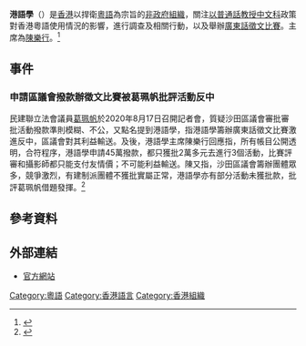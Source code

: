 {{expand|time=2015-10-13T08:49:14+00:00}}
{{refimprove|time=2015-10-13T08:49:14+00:00}}
'''港語學'''（{{lang-en|'''Societas Linguistica Hongkongensis'''}}）是[[香港|香港]]以捍衛[[粵語|粵語]]為宗旨的[[非政府組織|非政府組織]]，關注[[以普通話教授中文科|以普通話教授中文科]]政策對香港粵語使用情況的影響，進行調查及相關行動，以及舉辦[[港語學廣東話徵文比賽|廣東話徵文比賽]]。主席為[[陳樂行|陳樂行]]。<ref>{{Cite web|url=http://hk.apple.nextmedia.com/news/art/20140216/18627020|title=星期日專題：質疑教學成效　憂毀本土文化　高登巴打吹雞反普教中|accessdate=2017-05-04|author=彭美芳|date=2014-02-16|work=蘋果日報|publisher=|archive-date=2017-06-14|archive-url=https://web.archive.org/web/20170614152025/http://hk.apple.nextmedia.com/news/art/20140216/18627020|dead-url=no}}</ref>
==事件==
===申請區議會撥款辦徵文比賽被葛珮帆批評活動反中===
民建聯立法會議員[[葛珮帆|葛珮帆]]於2020年8月17日召開記者會，質疑沙田區議會審批審批活動撥款準則模糊、不公，又點名提到港語學，指港語學籌辦廣東話徵文比賽激進反中，區議會對其利益輸送。及後，港語學主席陳樂行回應指，所有帳目公開透明，合符程序，港語學申請45萬撥款，都只獲批2萬多元去進行3個活動，比賽評審和攝影師都只能支付友情價；不可能利益輸送。陳又指，沙田區議會籌辦團體眾多，競爭激烈，有建制派團體不獲批實屬正常，港語學亦有部分活動未獲批款，批評葛珮帆借題發揮。<ref name="Gongjyuhok-20200817">{{cite web |title=港語學辦廣東話文學比賽 民建聯怒斥「激進反中」不應獲撥款將會報老廉 |url=https://gongjyuhok.hk/articles/4392 |accessdate=2020-08-17 |archive-date=2021-01-19 |archive-url=https://web.archive.org/web/20210119213756/https://gongjyuhok.hk/articles/4392 |dead-url=no }}</ref>
== 參考資料 ==
<references />

== 外部連結 ==
* [https://sites.google.com/site/hklangstudies/ 官方網站] {{Wayback|url=https://sites.google.com/site/hklangstudies/ |date=20201024104539 }}

{{香港組織小作品}}

[[Category:粵語|Category:粵語]]
[[Category:香港語言|Category:香港語言]]
[[Category:香港組織|Category:香港組織]]